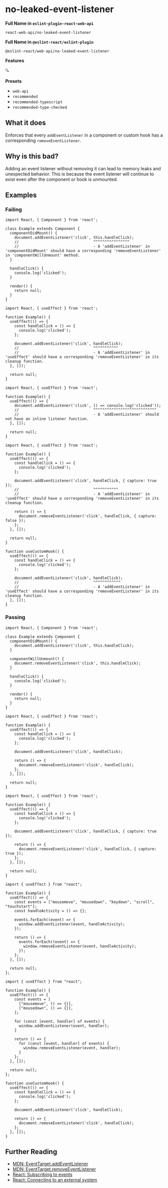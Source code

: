 # no-leaked-event-listener

**Full Name in `eslint-plugin-react-web-api`**

```plain copy
react-web-api/no-leaked-event-listener
```

**Full Name in `@eslint-react/eslint-plugin`**

```plain copy
@eslint-react/web-api/no-leaked-event-listener
```

**Features**

`🔍`

**Presets**

- `web-api`
- `recommended`
- `recommended-typescript`
- `recommended-type-checked`

## What it does

Enforces that every `addEventListener` in a component or custom hook has a corresponding `removeEventListener`.

## Why is this bad?

Adding an event listener without removing it can lead to memory leaks and unexpected behavior. This is because the event listener will continue to exist even after the component or hook is unmounted.

## Examples

### Failing

```tsx
import React, { Component } from 'react';

class Example extends Component {
  componentDidMount() {
    document.addEventListener('click', this.handleClick);
    //                                 ^^^^^^^^^^^^^^^^
    //                                 - A 'addEventListener' in 'componentDidMount' should have a corresponding 'removeEventListener' in 'componentWillUnmount' method.
  }

  handleClick() {
    console.log('clicked');
  }

  render() {
    return null;
  }
}
```

```tsx
import React, { useEffect } from 'react';

function Example() {
  useEffect(() => {
    const handleClick = () => {
      console.log('clicked');
    };

    document.addEventListener('click', handleClick);
    //                                 ^^^^^^^^^^^
    //                                 - A 'addEventListener' in 'useEffect' should have a corresponding 'removeEventListener' in its cleanup function.
  }, []);

  return null;
}
```

```tsx
import React, { useEffect } from 'react';

function Example() {
  useEffect(() => {
    document.addEventListener('click', () => console.log('clicked'));
    //                                 ^^^^^^^^^^^^^^^^^^^^^^^^^^^^
    //                                 - A 'addEventListener' should not have an inline listener function.
  }, []);

  return null;
}
```

```tsx
import React, { useEffect } from 'react';

function Example() {
  useEffect(() => {
    const handleClick = () => {
      console.log('clicked');
    };

    document.addEventListener('click', handleClick, { capture: true });
    //                                 ^^^^^^^^^^^
    //                                 - A 'addEventListener' in 'useEffect' should have a corresponding 'removeEventListener' in its cleanup function.

    return () => {
      document.removeEventListener('click', handleClick, { capture: false });
    };
  }, []);

  return null;
}
```

```tsx
function useCustomHook() {
  useEffect(() => {
    const handleClick = () => {
      console.log('clicked');
    };

    document.addEventListener('click', handleClick);
    //                                 ^^^^^^^^^^^^
    //                                 - A 'addEventListener' in 'useEffect' should have a corresponding 'removeEventListener' in its cleanup function.
  }, []);
}
```

### Passing

```tsx
import React, { Component } from 'react';

class Example extends Component {
  componentDidMount() {
    document.addEventListener('click', this.handleClick);
  }

  componentWillUnmount() {
    document.removeEventListener('click', this.handleClick);
  }

  handleClick() {
    console.log('clicked');
  }

  render() {
    return null;
  }
}
```

```tsx
import React, { useEffect } from 'react';

function Example() {
  useEffect(() => {
    const handleClick = () => {
      console.log('clicked');
    };

    document.addEventListener('click', handleClick);

    return () => {
      document.removeEventListener('click', handleClick);
    };
  }, []);

  return null;
}
```

```tsx
import React, { useEffect } from 'react';

function Example() {
  useEffect(() => {
    const handleClick = () => {
      console.log('clicked');
    };

    document.addEventListener('click', handleClick, { capture: true });

    return () => {
      document.removeEventListener('click', handleClick, { capture: true });
    };
  }, []);

  return null;
}
```

```tsx
import { useEffect } from "react";

function Example() {
  useEffect(() => {
    const events = ["mousemove", "mousedown", "keydown", "scroll", "touchstart"];
    const handleActivity = () => {};

    events.forEach((event) => {
      window.addEventListener(event, handleActivity);
    });

    return () => {
      events.forEach((event) => {
        window.removeEventListener(event, handleActivity);
      });
    };
  }, []);

  return null;
};
```

```tsx
import { useEffect } from "react";

function Example() {
  useEffect(() => {
    const events = [
      ["mousemove", () => {}],
      ["mousedown", () => {}],
    ];

    for (const [event, handler] of events) {
      window.addEventListener(event, handler);
    }

    return () => {
      for (const [event, handler] of events) {
        window.removeEventListener(event, handler);
      }
    };
  }, []);

  return null;
};
```

```tsx
function useCustomHook() {
  useEffect(() => {
    const handleClick = () => {
      console.log('clicked');
    };

    document.addEventListener('click', handleClick);

    return () => {
      document.removeEventListener('click', handleClick);
    };
  }, []);
}
```

## Further Reading

- [MDN: EventTarget.addEventListener](https://developer.mozilla.org/en-US/docs/Web/API/EventTarget/addEventListener)
- [MDN: EventTarget.removeEventListener](https://developer.mozilla.org/en-US/docs/Web/API/EventTarget/removeEventListener)
- [React: Subscribing to events](https://react.dev/learn/synchronizing-with-effects#subscribing-to-events)
- [React: Connecting to an external system](https://react.dev/reference/react/useEffect#connecting-to-an-external-system)
